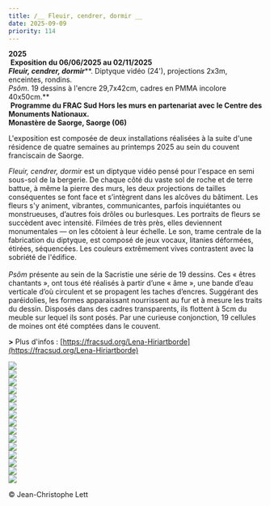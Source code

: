 ```yaml
---
title: /__ Fleuir, cendrer, dormir __
date: 2025-09-09
priority: 114
---
```

**2025**\
 **Exposition du 06/06/2025 au 02/11/2025**\
***Fleuir, cendrer, dormir*****. Diptyque vidéo (24'), projections 2x3m, enceintes, rondins.\
*Psôm*. 19 dessins à l'encre 29,7x42cm, cadres en PMMA incolore 40x50cm.**\
 **Programme du FRAC Sud Hors les murs en partenariat avec le Centre des Monuments Nationaux.**\
**Monastère de Saorge, Saorge (06)**

L'exposition est composée de deux installations réalisées à la suite d'une résidence de quatre semaines au printemps 2025 au sein du couvent franciscain de Saorge.

*Fleuir, cendrer, dormir* est un diptyque vidéo pensé pour l'espace en semi sous-sol de la bergerie. De chaque côté du vaste sol de roche et de terre battue, à même la pierre des murs, les deux projections de tailles conséquentes se font face et s’intègrent dans les alcôves du bâtiment. Les fleurs s'y animent, vibrantes, communicantes, parfois inquiétantes ou monstrueuses, d’autres fois drôles ou burlesques. Les portraits de fleurs se succèdent avec intensité. Filmées de très près, elles deviennent monumentales — on les côtoient à leur échelle. Le son, trame centrale de la fabrication du diptyque, est composé de jeux vocaux, litanies déformées, étirées, séquencées. Les couleurs extrêmement vives contrastent avec la sobriété de l'édifice. \
\
*Psôm* présente au sein de la Sacristie une série de 19 dessins. Ces « êtres chantants », ont tous été réalisés à partir d’une « âme », une bande d’eau verticale d’où circulent et se propagent les taches d’encres. Suggérant des paréidolies, les formes apparaissant nourrissent au fur et à mesure les traits du dessin. Disposés dans des cadres transparents, ils flottent à 5cm du meuble sur lequel ils sont posés. Par une curieuse conjonction, 19 cellules de moines ont été comptées dans le couvent.

**>** Plus d'infos : [https://fracsud.org/Lena-Hiriartborde](https://fracsud.org/Lena-Hiriartborde)

<VimeoEmbed videoId={1127787215} />

![](src/assets/images/projects/fleuir/1_002_lena_hiriartborde_credit_jean-christophe_lett.jpg)\
![](src/assets/images/projects/fleuir/2_033_lena_hiriartborde_credit_jean-christophe_lett.jpg)\
![](src/assets/images/projects/fleuir/3_015_lena_hiriartborde_credit_jean-christophe_lett.jpg)\
![](src/assets/images/projects/fleuir/4_037_lena_hiriartborde_credit_jean-christophe_lett.jpg)\
![](src/assets/images/projects/fleuir/5_030_lena_hiriartborde_credit_jean-christophe_lett.jpg)\
![](src/assets/images/projects/fleuir/6_035_lena_hiriartborde_credit_jean-christophe_lett.jpg)\
![](src/assets/images/projects/fleuir/7_012_lena_hiriartborde_credit_jean-christophe_lett.jpg)\
![](src/assets/images/projects/fleuir/8_009_lena_hiriartborde_credit_jean-christophe_lett.jpg)\
![](src/assets/images/projects/fleuir/9_008_lena_hiriartborde_credit_jean-christophe_lett.jpg)\
![](src/assets/images/projects/fleuir/10_057_lena_hiriartborde_credit_jean-christophe_lett.jpg)\
![](src/assets/images/projects/fleuir/11_049_lena_hiriartborde_credit_jean-christophe_lett.jpg)\
![](src/assets/images/projects/fleuir/12_052_lena_hiriartborde_credit_jean-christophe_lett.jpg)\
![](src/assets/images/projects/fleuir/13_051_lena_hiriartborde_credit_jean-christophe_lett.jpg)\
![](src/assets/images/projects/fleuir/14_056_lena_hiriartborde_credit_jean-christophe_lett.jpg)\
![](src/assets/images/projects/fleuir/15_045_lena_hiriartborde_credit_jean-christophe_lett.jpg)

© Jean-Christophe Lett

